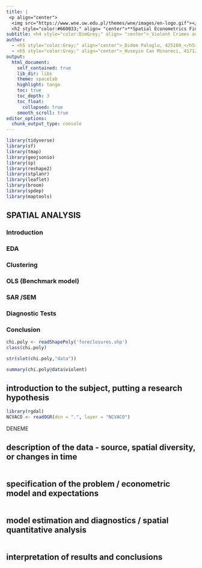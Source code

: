 ```yaml
---
title: |
 <p align="center">
  <img src="https://www.wne.uw.edu.pl/themes/wne/images/en-logo.gif"></p>  
  <h2 style="color:#660033;" align= "center">**Spatial Econometrics Final Project**</h2>
subtitle: <h4 style="color:DimGrey;" align= "center">_Violent Crimes and foreclosures in the Chicago_</h4>
author: 
  - <h5 style="color:Grey;" align="center">_Didem Paloglu, 425160_</h5>
  - <h5 style="color:Grey;" align="center">_Huseyin Can Minareci, 417121_</h5>
output:
  html_document:
    self_contained: true
    lib_dir: libs
    theme: spacelab
    highlight: tango
    toc: true
    toc_depth: 3
    toc_float:
      collapsed: true
    smooth_scroll: true
editor_options: 
  chunk_output_type: console
---
```




```r
library(tidyverse)
library(sf)
library(tmap)
library(geojsonio)
library(sp)
library(reshape2)
library(stplanr)
library(leaflet)
library(broom)
library(spdep)
library(maptools)

```

## SPATIAL ANALYSIS

### Introduction
### EDA
### Clustering
### OLS (Benchmark model)
### SAR /SEM 
### Diagnostic Tests
### Conclusion


```r

chi.poly <- readShapePoly('foreclosures.shp')
class(chi.poly)

str(slot(chi.poly,"data"))

summary(chi.poly@data$violent)

```

## introduction to the subject, putting a research hypothesis

```r
library(rgdal)
NCVACO <- readOGR(dsn = ".", layer = "NCVACO")

```
DENEME

## description of the data - source, spatial diversity, or changes in time

```r

```

## specification of the problem / econometric model and expectations

```r

```

## model estimation and diagnostics / spatial quantitative analysis

```r

```

## interpretation of results and conclusions


```r

```

